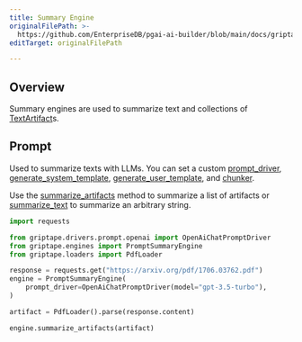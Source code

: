```yaml
---
title: Summary Engine
originalFilePath: >-
  https://github.com/EnterpriseDB/pgai-ai-builder/blob/main/docs/griptape-framework/engines/summary-engines.md
editTarget: originalFilePath

---
```


## Overview

Summary engines are used to summarize text and collections of [TextArtifact](../reference/artifacts/text_artifact.mdx)s.

## Prompt

Used to summarize texts with LLMs. You can set a custom [prompt_driver](../reference/engines/summary/prompt_summary_engine.mdx#griptape.engines.summary.prompt_summary_engine.PromptSummaryEngine.prompt_driver), [generate_system_template](../reference/engines/summary/prompt_summary_engine.mdx#griptape.engines.summary.prompt_summary_engine.PromptSummaryEngine.generate_system_template), [generate_user_template](../reference/engines/summary/prompt_summary_engine.mdx#griptape.engines.summary.prompt_summary_engine.PromptSummaryEngine.generate_user_template), and [chunker](../reference/engines/summary/prompt_summary_engine.mdx#griptape.engines.summary.prompt_summary_engine.PromptSummaryEngine.chunker).

Use the [summarize_artifacts](../reference/engines/summary/prompt_summary_engine.mdx#griptape.engines.summary.prompt_summary_engine.PromptSummaryEngine.summarize_artifacts) method to summarize a list of artifacts or [summarize_text](../reference/engines/summary/base_summary_engine.mdx#griptape.engines.summary.base_summary_engine.BaseSummaryEngine.summarize_text) to summarize an arbitrary string.

```python
import requests

from griptape.drivers.prompt.openai import OpenAiChatPromptDriver
from griptape.engines import PromptSummaryEngine
from griptape.loaders import PdfLoader

response = requests.get("https://arxiv.org/pdf/1706.03762.pdf")
engine = PromptSummaryEngine(
    prompt_driver=OpenAiChatPromptDriver(model="gpt-3.5-turbo"),
)

artifact = PdfLoader().parse(response.content)

engine.summarize_artifacts(artifact)

```
